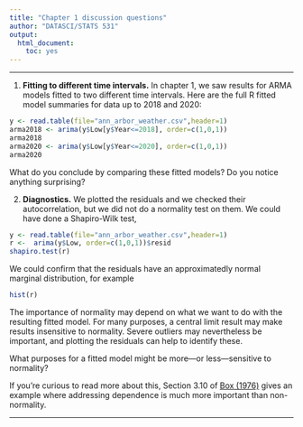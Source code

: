 ```yaml
---
title: "Chapter 1 discussion questions"
author: "DATASCI/STATS 531"
output:
  html_document:
    toc: yes
---
```


\newcommand\prob{\mathbb{P}}
\newcommand\E{\mathbb{E}}
\newcommand\var{\mathrm{Var}}
\newcommand\cov{\mathrm{Cov}}

-----------

1. **Fitting to different time intervals.** In chapter 1, we saw results for ARMA models fitted to two different time intervals. Here are the full R fitted model summaries for data up to 2018 and 2020:

```r
y <- read.table(file="ann_arbor_weather.csv",header=1)
arma2018 <- arima(y$Low[y$Year<=2018], order=c(1,0,1))
arma2018
arma2020 <- arima(y$Low[y$Year<=2020], order=c(1,0,1))
arma2020
```

What do you conclude by comparing these fitted models? Do you notice anything surprising? 

2. **Diagnostics.** We plotted the residuals and we checked their autocorrelation, but we did not do a normality test on them. We could have done a Shapiro-Wilk test,

```r
y <- read.table(file="ann_arbor_weather.csv",header=1)
r <-  arima(y$Low, order=c(1,0,1))$resid
shapiro.test(r)
```

We could confirm that the residuals have an approximatedly normal marginal distribution, for example 

```r
hist(r)
```

The importance of normality may depend on what we want to do with the resulting fitted model. For many purposes, a central limit result may make results insensitive to normality. Severe outliers may nevertheless be important, and plotting the residuals can help to identify these.

What purposes for a fitted model might be more---or less---sensitive to normality?

If you're curious to read more about this, Section 3.10 of [Box (1976)](https://doi.org/10.1080/01621459.1976.10480949) gives an example where addressing dependence is much more important than non-normality.

------------
